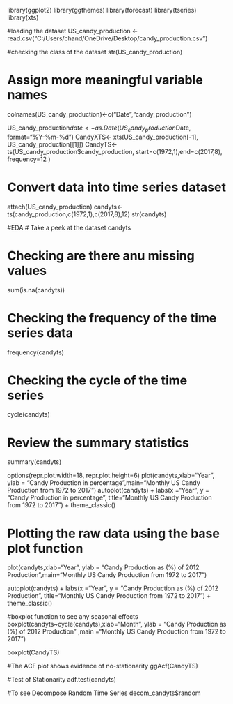 library(ggplot2)
library(ggthemes)
library(forecast)
library(tseries)
library(xts)


#loading the dataset
US_candy_production <- read.csv("C:/Users/chand/OneDrive/Desktop/candy_production.csv")

#checking the class of the dataset
str(US_candy_production)


# Assign more meaningful variable names
colnames(US_candy_production)<-c("Date","candy_production")

US_candy_production$date<-as.Date(US_candy_production$Date, format="%Y-%m-%d")
CandyXTS<- xts(US_candy_production[-1], US_candy_production[[1]])
CandyTS<- ts(US_candy_production$candy_production, start=c(1972,1),end=c(2017,8), frequency=12 )

# Convert data into time series dataset
attach(US_candy_production)
candyts<-ts(candy_production,c(1972,1),c(2017,8),12)
str(candyts)


#EDA
# Take a peek at the dataset
candyts



# Checking are there anu missing values
sum(is.na(candyts))

# Checking the frequency of the time series data
frequency(candyts)

# Checking the cycle of the time series
cycle(candyts)

# Review the summary statistics
summary(candyts)


options(repr.plot.width=18, repr.plot.height=6)
plot(candyts,xlab="Year", ylab = "Candy Production in percentage",main="Monthly US Candy Production from 1972 to 2017")
autoplot(candyts) + labs(x ="Year", y = "Candy Production in percentage", title="Monthly US Candy Production from 1972 to 2017") + theme_classic()


# Plotting the raw data using the base plot function
plot(candyts,xlab="Year", ylab = "Candy Production as (%) of 2012 Production",main="Monthly US Candy Production from 1972 to 2017")


autoplot(candyts) + labs(x ="Year", y = "Candy Production as (%) of 2012 Production", title="Monthly US Candy Production from 1972 to 2017") + theme_classic()


#boxplot function to see any seasonal effects
boxplot(candyts~cycle(candyts),xlab="Month", ylab = "Candy Production as (%) of 2012 Production" ,main ="Monthly US Candy Production from 1972 to 2017")


boxplot(CandyTS)

#The ACF plot shows evidence of no-stationarity
ggAcf(CandyTS)



#Test of Stationarity
adf.test(candyts)

#To see Decompose Random Time Series 
decom_candyts$random


